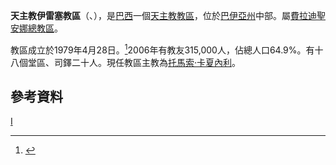{{Infobox Roman Catholic diocese
|name=伊雷塞
|jurisdiction=教區
|latin = Dioecesis Irecensis

|image =
|caption =
|location = [[巴西|巴西]]
|territory = [[巴伊亞州|巴伊亞州]]中部
|population = 315,000
|rite = [[罗马礼|罗马礼]]
|patron = 
|province = 費拉迪聖安娜
|established = 1979年
|cathedral =  [[聖道明主教座堂_(伊雷塞)|聖道明座堂]] 
|co-cathedral =
|leadership = 主教
|website =
|patriarch= 
|metropolitan = 
|ordinary = 
|coadjutor archbishop =
|coadjutor bishop =
|auxiliary =
|emeritus =
}}
'''天主教伊雷塞教區'''（{{lang-la|Dioecesis Irecensis}}、{{lang-pt|Diocese de Irecê}}），是[[巴西|巴西]]一個[[天主教|天主教]][[教區|教區]]，位於[[巴伊亞州|巴伊亞州]]中部。屬[[天主教費拉迪聖安娜總教區|費拉迪聖安娜總教區]]。

教區成立於1979年4月28日。<ref>{{Cite web |url=http://www.vatican.va/holy_father/john_paul_ii/apost_constitutions/documents/hf_jp-ii_apc_19790428_irecensis_lt.html |title=升為教區的宗座憲令 |access-date=2013-11-26 |archive-date=2014-05-16 |archive-url=https://web.archive.org/web/20140516234851/http://www.vatican.va/holy_father/john_paul_ii/apost_constitutions/documents/hf_jp-ii_apc_19790428_irecensis_lt.html |dead-url=no }}</ref>2006年有教友315,000人，佔總人口64.9%。有十八個堂區、司鐸二十人。現任教區主教為[[托馬索·卡夏內利|托馬索·卡夏內利]]。
==參考資料==
{{reflist}}
[[Category:巴西天主教教區|I]]
